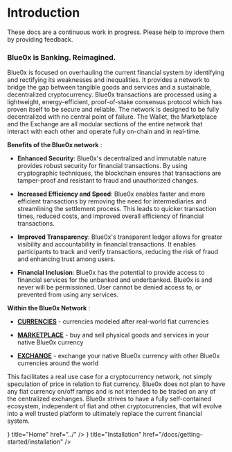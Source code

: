 
# Introduction

<AppScreenshot />

<Callout emoji="🚨">
  These docs are a continuous work in progress. Please help to improve them by providing feedback.
</Callout>

### Blue0x is Banking. Reimagined.

Blue0x is focused on overhauling the current financial system by identifying and rectifying its weaknesses and inequalities. It provides a network to bridge the gap between tangible goods and services and a sustainable, decentralized cryptocurrency. Blue0x transactions are processed using a lightweight, energy-efficient, proof-of-stake consensus protocol which has proven itself to be secure and reliable. The network is designed to be fully decentralized with no central point of failure. The Wallet, the Marketplace and the Exchange are all modular sections of the entire network that interact with each other and operate fully on-chain and in real-time.

**Benefits of the Blue0x network** :

- **Enhanced Security**: Blue0x's decentralized and immutable nature provides robust security for financial transactions. By using cryptographic techniques, the blockchain ensures that transactions are tamper-proof and resistant to fraud and unauthorized changes.

- **Increased Efficiency and Speed**: Blue0x enables faster and more efficient transactions by removing the need for intermediaries and streamlining the settlement process. This leads to quicker transaction times, reduced costs, and improved overall efficiency of financial transactions.

- **Improved Transparency**: Blue0x's transparent ledger allows for greater visibility and accountability in financial transactions. It enables participants to track and verify transactions, reducing the risk of fraud and enhancing trust among users.

- **Financial Inclusion**: Blue0x has the potential to provide access to financial services for the unbanked and underbanked. Blue0x is and never will be permissioned. User cannot be denied access to, or prevented from using any services.

**Within the Blue0x Network** :

- **[CURRENCIES](currencies.mdx)** - currencies modeled after real-world fiat currencies

- **[MARKETPLACE](marketplace.mdx)** - buy and sell physical goods and services in your native Blue0x currency

- **[EXCHANGE](exchange.mdx)** - exchange your native Blue0x currency with other Blue0x currencies around the world

This facilitates a real use case for a cryptocurrency network, not simply speculation of price in relation to fiat currency. Blue0x does not plan to have any fiat currency on/off ramps and is not intended to be traded on any of the centralized exchanges. Blue0x strives to have a fully self-contained ecosystem, independent of fiat and other cryptocurrencies, that will evolve into a well trusted platform to ultimately replace the current financial system.

<Cards>
  <Card icon={<HomeIcon />} title="Home" href="../" />
  <Card icon={<WrenchIcon />} title="Installation" href="/docs/getting-started/installation" />
</Cards>
